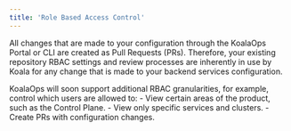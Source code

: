 ```yaml
---
title: 'Role Based Access Control'
---
```


All changes that are made to your configuration through the KoalaOps Portal or CLI are created as Pull Requests (PRs). Therefore, your existing repository RBAC settings and review processes are inherently in use by Koala for any change that is made to your backend services configuration. 

<Card title="Coming Soon" color="#ca8b04">
KoalaOps will soon support additional RBAC granularities, for example, control which users are allowed to:
- View certain areas of the product, such as the Control Plane.
- View only specific services and clusters.
- Create PRs with configuration changes.
</Card>
